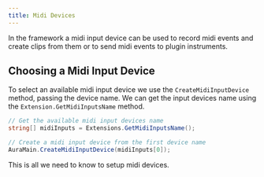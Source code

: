 ```yaml
---
title: Midi Devices
---
```



In the framework a midi input device can be used to record midi events and create clips from them or to send midi events to plugin instruments.

## Choosing a Midi Input Device

To select an available midi input device we use the `CreateMidiInputDevice` method, passing the device name. We can get the input devices name using the `Extension.GetMidiInputsName` method.

```cs
// Get the available midi input devices name
string[] midiInputs = Extensions.GetMidiInputsName();

// Create a midi input device from the first device name
AuraMain.CreateMidiInputDevice(midiInputs[0]);
```

This is all we need to know to setup midi devices.

<CardGrid>
  <LinkCard title="Audio devices" href="./audio-devices" description="Prev" />
  <LinkCard
    title="Audio clips"
    href="../clips/audio-clips"
    description="Next"
  />
</CardGrid>
